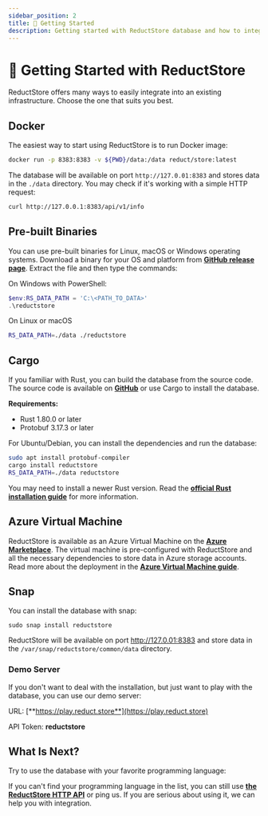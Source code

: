 ```yaml
---
sidebar_position: 2
title: 🚀 Getting Started
description: Getting started with ReductStore database and how to integrate it into your infrastructure.
---
```


<head>
  <link rel="canonical" href="https://www.reduct.store/docs/getting-started" />
</head>

# 🚀 Getting Started with ReductStore

ReductStore offers many ways to easily integrate into an existing infrastructure. Choose the one that suits you best.

## Docker

The easiest way to start using ReductStore is to run Docker image:

```bash
docker run -p 8383:8383 -v ${PWD}/data:/data reduct/store:latest
```

The database will be available on port `http://127.0.01:8383` and stores data in the `./data` directory. You may check if it's working with a simple HTTP request:

```bash
curl http://127.0.0.1:8383/api/v1/info
```

## Pre-built Binaries

You can use pre-built binaries for Linux, macOS or Windows operating systems. Download a binary for your OS and platform from [**GitHub release page**](https://github.com/reductstore/reductstore/releases/latest). Extract the file and then type the commands:

On Windows with PowerShell:

```powershell
$env:RS_DATA_PATH = 'C:\<PATH_TO_DATA>'
.\reductstore
```

On Linux or macOS

```bash
RS_DATA_PATH=./data ./reductstore
```

## Cargo

If you familiar with Rust, you can build the database from the source code. The source code is available on [**GitHub**](https://github.com/reductstore/reductstore) or
use Cargo to install the database.

**Requirements:**

- Rust 1.80.0 or later
- Protobuf 3.17.3 or later

For Ubuntu/Debian, you can install the dependencies and run the database:

```bash
sudo apt install protobuf-compiler
cargo install reductstore
RS_DATA_PATH=./data reductstore
```

You may need to install a newer Rust version. Read the **[official Rust installation guide](https://www.rust-lang.org/tools/install)** for more information.

## Azure Virtual Machine

ReductStore is available as an Azure Virtual Machine on the [**Azure Marketplace**](https://azuremarketplace.microsoft.com/en/marketplace/apps/reductsoftware.reductstore-server).
The virtual machine is pre-configured with ReductStore and all the necessary dependencies to store data in Azure storage accounts.
Read more about the deployment in the [**Azure Virtual Machine guide**](guides/integration/azure-vm.mdx).

## Snap

You can install the database with snap:

```
sudo snap install reductstore
```

ReductStore will be available on port http://127.0.01:8383 and store data in the `/var/snap/reductstore/common/data` directory.

### Demo Server

If you don't want to deal with the installation, but just want to play with the database, you can use our demo server:

URL: [**https://play.reduct.store**](https://play.reduct.store)

API Token: **reductstore**

## What Is Next?

Try to use the database with your favorite programming language:


<DocCardList />

If you can't find your programming language in the list, you can still use [**the ReductStore HTTP API**](http-api/) or ping us. If you are serious about using it, we can help you with integration.
